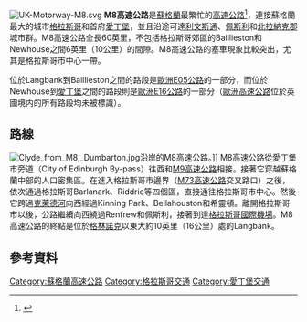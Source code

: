 [[File:UK-Motorway-M8.svg|right]]
'''M8高速公路'''是[[蘇格蘭|蘇格蘭]]最繁忙的[[高速公路|高速公路]]<ref>{{cite web|url=http://www.bbc.co.uk/radioscotland/m8/article5.shtml|title=Adventures on the M8|publisher=BBC Radio Scotland|accessdate=2009-11-20|language=en|archive-date=2019-07-21|archive-url=https://web.archive.org/web/20190721210606/http://www.bbc.co.uk/radioscotland/m8/article5.shtml|dead-url=no}}</ref>，連接蘇格蘭最大的城市[[格拉斯哥|格拉斯哥]]和首府[[愛丁堡|愛丁堡]]，並且沿途可達[[利文斯通_(蘇格蘭)|利文斯通]]、[[佩斯利|佩斯利]]和[[北拉納克郡|北拉納克郡]]城市群。M8高速公路全長60英里，不包括格拉斯哥郊區的Baillieston和Newhouse之間6英里（10公里）的間隙。M8高速公路的塞車現象比較突出，尤其是格拉斯哥市中心一帶。

位於Langbank到Baillieston之間的路段是[[歐洲E05公路|歐洲E05公路]]的一部分，而位於Newhouse到[[愛丁堡|愛丁堡]]之間的路段則是[[歐洲E16公路|歐洲E16公路]]的一部分（[[歐洲高速公路|歐洲高速公路]]位於英國境内的所有路段均未被標識）。  

==路線==
[[Image:Clyde_from_M8,_Dumbarton.jpg|thumb]]沿岸的M8高速公路。]]
M8高速公路從愛丁堡市旁道（City of Edinburgh By-pass）往西和[[英國M9高速公路|M9高速公路]]相接。接著它穿越蘇格蘭中部的人口密集區。在進入格拉斯哥市邊界（[[英國M73高速公路|M73高速公路]]交叉路口）之後，依次通過格拉斯哥Barlanark、Riddrie等四個區，直接通往格拉斯哥市中心。然後它跨過[[克萊德河|克萊德河]]向西經過Kinning Park、Bellahouston和希靈頓。離開格拉斯哥市以後，公路繼續向西繞過Renfrew和佩斯利，接著到達[[格拉斯哥國際機場|格拉斯哥國際機場]]。M8高速公路的終點是位於[[格林諾克|格林諾克]]以東大約10英里（16公里）處的Langbank。
 
==參考資料==
{{Reflist}}
{{UK motorways}}
{{UK-stub}}

[[Category:蘇格蘭高速公路|Category:蘇格蘭高速公路]]
[[Category:格拉斯哥交通|Category:格拉斯哥交通]]
[[Category:愛丁堡交通|Category:愛丁堡交通]]